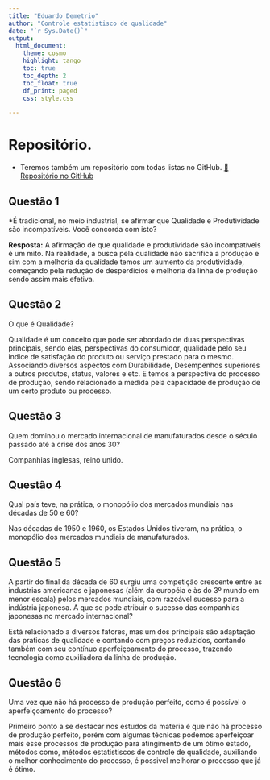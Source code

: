 ```yaml
---
title: "Eduardo Demetrio"
author: "Controle estatistisco de qualidade"
date: "`r Sys.Date()`"
output:
  html_document:
    theme: cosmo
    highlight: tango
    toc: true
    toc_depth: 2
    toc_float: true
    df_print: paged
    css: style.css

---
```

# Repositório.
- Teremos também um repositório com todas listas no GitHub.
[🔗 Repositório no GitHub]()


## Questão 1
<div class="pergunta">
*É tradicional, no meio industrial, se afirmar que Qualidade e Produtividade são incompatíveis. Você concorda com isto?
</div>

<div class="resposta">
<strong>Resposta:</strong> 
A afirmação de que qualidade e produtividade são incompatíveis é um mito. Na realidade, a busca pela qualidade não sacrifica a produção e sim com a melhoria da qualidade temos um aumento da produtividade, começando pela redução de desperdicios e melhoria da linha de produção sendo assim mais efetiva.
</div>


## Questão 2
<div class = "pergunta">
O que é Qualidade?
</div>

<div class = "resposta">
Qualidade é um conceito que pode ser abordado de duas perspectivas principais, sendo elas, perspectivas do consumidor, qualidade pelo seu indice de satisfação do produto ou serviço prestado para o mesmo. Associando diversos aspectos com Durabilidade, Desempenhos superiores a outros produtos, status, valores e etc.
E temos a perspectiva do processo de produção, sendo relacionado a medida pela capacidade de produção de um certo produto ou processo.
</div>


## Questão 3
<div class = "pergunta">
Quem dominou o mercado internacional de manufaturados desde o século passado até a crise dos anos 30?
</div>
<div class = "resposta">
Companhias inglesas, reino unido.
</div>

## Questão 4
<div class = "pergunta">
 Qual país teve, na prática, o monopólio dos mercados mundiais nas décadas de 50 e 60?
</div>
<div class = "resposta">
Nas décadas de 1950 e 1960, os Estados Unidos tiveram, na prática, o monopólio dos mercados mundiais de manufaturados.
</div>

## Questão 5
<div class = "pergunta">
A partir do final da década de 60 surgiu uma competição crescente entre as industrias americanas e japonesas (além da européia e às do 3º mundo em menor escala) pelos mercados mundiais, com razoável sucesso para a indústria japonesa. A que se pode atribuir o sucesso das companhias japonesas no mercado internacional?
</div>
<div class = "resposta">
Está relacionado a diversos fatores, mas um dos principais são adaptação das praticas de qualidade e contando com preços reduzidos, contando também com seu contínuo aperfeiçoamento do processo, trazendo tecnologia como auxiliadora da linha de produção.
</div>


## Questão 6
<div class = "pergunta">
Uma vez que não há processo de produção perfeito, como é possível o aperfeiçoamento do processo?
</div>
<div class = "resposta">
Primeiro ponto a se destacar nos estudos da materia é que não há processo de produção perfeito, porém com algumas técnicas podemos aperfeiçoar mais esse processos de produção para atingimento de um ótimo estado, métodos como, métodos estatistiscos de controle de qualidade, auxiliando o melhor conhecimento do processo, é possivel melhorar o processo que já é ótimo.
</div>